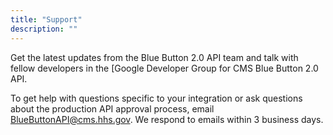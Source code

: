 ```yaml
---
title: "Support"
description: ""
---
```


<TwoColumn
      image="/src/assets/images/discussion.svg?url"
      title="Join the Community"
      button={true}
      buttonTitle="Join the Google Group"
      buttonLink="https://groups.google.com/g/developer-group-for-cms-blue-button-api"
    >
        Get the latest updates from the Blue Button 2.0 API team and talk with fellow developers in the [Google Developer Group for CMS Blue Button 2.0 API.
</TwoColumn>

<TwoColumn
      image="/src/assets/images/experts.svg?url"
      title="Contact Us"
      button={true}
      buttonTitle="Email us"
      buttonLink="mailto:BlueButtonAPI@cms.hhs.gov"
      imageLast={true}
    >
    To get help with questions specific to your integration or ask questions about the production API approval process, email [BlueButtonAPI@cms.hhs.gov](mailto:BlueButtonAPI@cms.hhs.gov). We respond to emails within 3 business days.
</TwoColumn>

## 


